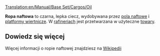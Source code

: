 [[Translation:en/Manual/Base Set/Cargos/Oil]]

{{pl/Manual/Base Set/Cargos/Ładunek|name=Ropa
|image=Oil.png
|produced=[[pl/Manual/Base Set/Industries/Pole naftowe|Pole naftowe]] i [[pl/Manual/Base Set/Industries/Platforma wiertnicza|Platforma wiertnicza]]
|accepted=[[pl/Manual/Base Set/Industries/Rafineria|Rafineria]]
}}

'''Ropa naftowa''' to czarna, lepka ciecz, wydobywana przez [[pl/Manual/Base Set/Industries/Pole naftowe|pola naftowe]] i [[pl/Manual/Base Set/Industries/Platforma wiertnicza|platformy wiertnicze]]. W [[pl/Manual/Base Set/Industries/Rafineria|rafineriach]] jest przetwarzana w użyteczne [[pl/Manual/Base Set/Cargos/Towary|towary]].

==Dowiedz się więcej==
Więcej informacji o ropie naftowej znajdziesz na [https://pl.wikipedia.org/wiki/Ropa_naftowa Wikipedii]

{{pl/Manual/Navbox Ładunek}}
